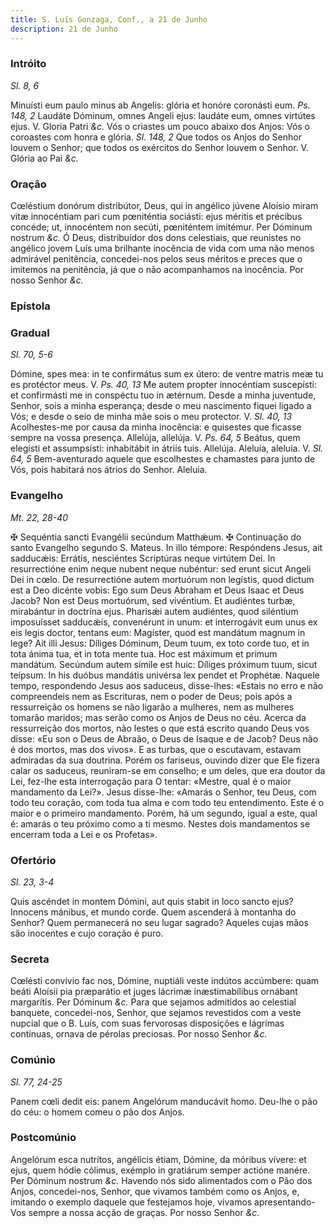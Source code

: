 ```yaml
---
title: S. Luís Gonzaga, Conf., a 21 de Junho
description: 21 de Junho
---
```


### Intróito

_Sl. 8, 6_

<div class="grid grid-cols-2 gap-5">
  <span class="text-justify">
    Minuísti eum paulo minus ab Angelis: glória et honóre coronásti eum.
    <em>Ps. 148, 2</em> Laudáte Dóminum, omnes Angeli ejus: laudáte eum, omnes virtútes
    ejus. V. Gloria Patri <em>&c.</em>
  </span>
  <span class="text-justify">
    Vós o criastes um pouco abaixo dos Anjos: Vós o coroastes com honra e
    glória. <em>Sl. 148, 2</em> Que todos os Anjos do Senhor louvem o Senhor;
    que todos os exércitos do Senhor louvem o Senhor. V. Glória ao Pai
    <em>&c.</em>
  </span>
</div>

### Oração

<div class="grid grid-cols-2 gap-5">
  <span class="text-justify">
    Cœléstium donórum distribútor, Deus, qui in angélico júvene Aloísio miram
    vitæ innocéntiam pari cum pœniténtia sociásti: ejus méritis et précibus
    concéde; ut, innocéntem non secúti, pœniténtem imitémur. Per Dóminum nostrum
    <em>&c.</em>
  </span>
  <span class="text-justify">
    Ó Deus, distribuidor dos dons celestiais, que reunistes no angélico jovem
    Luís uma brilhante inocência de vida com uma não menos admirável penitência,
    concedei-nos pelos seus méritos e preces que o imitemos na penitência, já
    que o não acompanhamos na inocência. Por nosso Senhor <em>&c.</em>
  </span>
</div>

### Epístola


<LinkCard
  href="/missal/comum/14confessoresnaopontifices1#epístola"
  title="Confessores não Pontífices - Missa Os justi"
/>

### Gradual

_Sl. 70, 5-6_

<div class="grid grid-cols-2 gap-5">
  <span class="text-justify">
    Dómine, spes mea: in te confirmátus sum ex útero: de ventre matris meæ tu es
    protéctor meus. V. <em>Ps. 40, 13</em> Me autem propter innocéntiam
    suscepísti: et confirmásti me in conspéctu tuo in ætérnum.
  </span>
  <span class="text-justify">
    Desde a minha juventude, Senhor, sois a minha esperança; desde o meu
    nascimento fiquei ligado a Vós; e desde o seio de minha mãe sois o meu
    protector. V. <em>Sl. 40, 13</em> Acolhestes-me por causa da minha
    inocência: e quisestes que ficasse sempre na vossa presença.
  </span>
  <span class="text-justify">
    Allelúja, allelúja. V. <em>Ps. 64, 5</em> Beátus, quem elegísti et
    assumpsísti: inhabitábit in átriis tuis. Allelúja.
  </span>
  <span class="text-justify">
    Aleluia, aleluia. V. <em>Sl. 64, 5</em> Bem-aventurado aquele que
    escolhestes e chamastes para junto de Vós, pois habitará nos átrios do
    Senhor. Aleluia.
  </span>
</div>

### Evangelho

_Mt. 22, 28-40_

<div class="grid grid-cols-2 gap-5">
  <span class="text-justify">
    <span class="text-red-500">&#10016;</span> Sequéntia sancti Evangélii
    secúndum Matthǽum.
  </span>
  <span class="text-justify">
    <span class="text-red-500">&#10016;</span> Continuação do santo Evangelho
    segundo S. Mateus.
  </span>
  <span class="text-justify">
    In illo témpore: Respóndens Jesus, ait sadducǽis: Errátis, nesciéntes
    Scriptúras neque virtútem Dei. In resurrectióne enim neque nubent neque
    nubéntur: sed erunt sicut Angeli Dei in cœlo. De resurrectióne autem
    mortuórum non legístis, quod dictum est a Deo dicénte vobis: Ego sum Deus
    Abraham et Deus Isaac et Deus Jacob? Non est Deus mortuórum, sed vivéntium.
    Et audiéntes turbæ, mirabántur in doctrína ejus. Pharisǽi autem audiéntes,
    quod siléntium imposuísset sadducǽis, convenérunt in unum: et interrogávit
    eum unus ex eis legis doctor, tentans eum: Magíster, quod est mandátum
    magnum in lege? Ait illi Jesus: Díliges Dóminum, Deum tuum, ex toto corde
    tuo, et in tota ánima tua, et in tota mente tua. Hoc est máximum et primum
    mandátum. Secúndum autem símile est huic: Díliges próximum tuum, sicut
    teípsum. In his duóbus mandátis univérsa lex pendet et Prophétæ.
  </span>
  <span class="text-justify">
    Naquele tempo, respondendo Jesus aos saduceus, disse-lhes: «Estais no erro e
    não compreendeis nem as Escrituras, nem o poder de Deus; pois após a
    ressurreição os homens se não ligarão a mulheres, nem as mulheres tomarão
    maridos; mas serão como os Anjos de Deus no céu. Acerca da ressurreição dos
    mortos, não lestes o que está escrito quando Deus vos disse: «Eu son o Deus
    de Abraão, o Deus de Isaque e de Jacob? Deus não é dos mortos, mas dos
    vivos». E as turbas, que o escutavam, estavam admiradas da sua doutrina.
    Porém os fariseus, ouvindo dizer que Ele fizera calar os saduceus,
    reuniram-se em conselho; e um deles, que era doutor da Lei, fez-lhe esta
    interrogação para O tentar: «Mestre, qual é o maior mandamento da Lei?».
    Jesus disse-lhe: «Amarás o Senhor, teu Deus, com todo teu coração, com toda
    tua alma e com todo teu entendimento. Este é o maior e o primeiro
    mandamento. Porém, há um segundo, igual a este, qual é: amarás o teu próximo
    como a ti mesmo. Nestes dois mandamentos se encerram toda a Lei e os
    Profetas».
  </span>
</div>

### Ofertório

_Sl. 23, 3-4_

<div class="grid grid-cols-2 gap-5">
  <span class="text-justify">
    Quis ascéndet in montem Dómini, aut quis stabit in loco sancto ejus?
    Innocens mánibus, et mundo corde.
  </span>
  <span class="text-justify">
    Quem ascenderá à montanha do Senhor? Quem permanecerá no seu lugar sagrado?
    Aqueles cujas mãos são inocentes e cujo coração é puro.
  </span>
</div>

### Secreta

<div class="grid grid-cols-2 gap-5">
  <span class="text-justify">
    Cœlésti convívio fac nos, Dómine, nuptiáli veste indútos accúmbere: quam
    beáti Aloísii pia præparátio et juges lácrimæ inæstimabílibus ornábant
    margarítis. Per Dóminum <em>&c.</em>
  </span>
  <span class="text-justify">
    Para que sejamos admitidos ao celestial banquete, concedei-nos, Senhor, que
    sejamos revestidos com a veste nupcial que o B. Luís, com suas fervorosas
    disposições e lágrimas contínuas, ornava de pérolas preciosas. Por nosso
    Senhor <em>&c.</em>
  </span>
</div>

### Comúnio

_Sl. 77, 24-25_

<div class="grid grid-cols-2 gap-5">
  <span class="text-justify">
    Panem cœli dedit eis: panem Angelórum manducávit homo.
  </span>
  <span class="text-justify">
    Deu-lhe o pão do céu: o homem comeu o pão dos Anjos.
  </span>
</div>

### Postcomúnio

<div class="grid grid-cols-2 gap-5">
  <span class="text-justify">
    Angelórum esca nutrítos, angélicis étiam, Dómine, da móribus vívere: et
    ejus, quem hódie cólimus, exémplo in gratiárum semper actióne manére. Per
    Dóminum nostrum <em>&c.</em>
  </span>
  <span class="text-justify">
    Havendo nós sido alimentados com o Pão dos Anjos, concedei-nos, Senhor, que
    vivamos também como os Anjos, e, imitando o exemplo daquele que festejamos
    hoje, vivamos apresentando-Vos sempre a nossa acção de graças. Por nosso
    Senhor <em>&c.</em>
  </span>
</div>
